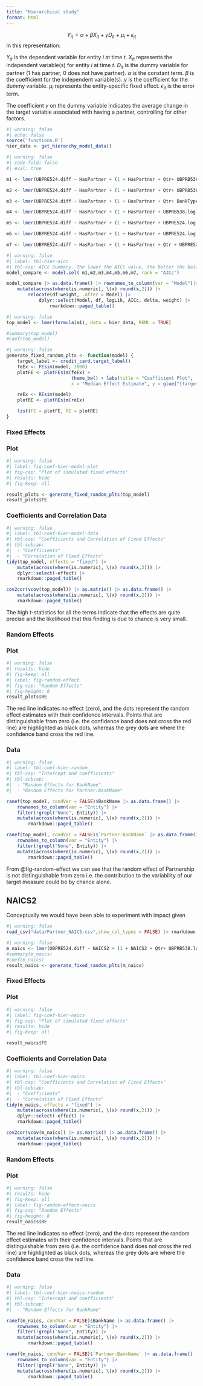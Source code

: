 ```yaml
---
title: "Hierarchical study"
format: html
---
```

$$
Y_{it} = \alpha + \beta X_{it} + \gamma D_{it} + \mu_i + \epsilon_{it}
$$
In this representation:

$Y_{it}$ is the dependent variable for entity $i$ at time $t$.
$X_{it}$ represents the independent variable(s) for entity $i$ at time $t$.
$D_{it}$ is the dummy variable for partner (1 has partner, 0 does not have partner).
$\alpha$ is the constant term.
$\beta$ is the coefficient for the independent variable(s).
$\gamma$ is the coefficient for the dummy variable.
$\mu_i$ represents the entity-specific fixed effect.
$\epsilon_{it}$ is the error term.

The coefficient $\gamma$ on the dummy variable indicates the average change in the target variable associated with having a partner, controlling for other factors.

```r
#| warning: false
#| echo: false
source('functions.R')
hier_data <- get_hierarchy_model_data()

```
```r
#| warning: false
#| code-fold: false
#| eval: true

m1 <- lmer(UBPRE524.diff ~ HasPartner + (1 + HasPartner + Qtr+ UBPRB538.log.diff + UBPR3815.log.diff | BankName/Partner) + TDSP.log.diff + RRSFS.Pop.log.diff + UNRATE.log.diff + UNRATE.log.diff.lag1, data = hier_data, REML = FALSE)

m2 <- lmer(UBPRE524.diff ~ HasPartner + (1 + HasPartner + Qtr+ UBPRB538.log.diff + UBPR3815.log.diff | BankName/Partner) + TDSP.log.diff + RRSFS.Pop.log.diff + UNRATE.log.diff + UNRATE.log.diff.lag1 + UNRATE.log.diff.lag2, data = hier_data, REML = FALSE)

m3 <- lmer(UBPRE524.diff ~ HasPartner + (1 + HasPartner + Qtr+ BankType + UBPRB538.log.diff + UBPR3815.log.diff | BankName/Partner) + TDSP.log.diff + TDSP.log.diff.lag1, data = hier_data, REML = FALSE)

m4 <- lmer(UBPRE524.diff ~ HasPartner + (1 + HasPartner + UBPRB538.log.diff + UBPR3815.log.diff | BankName/Partner) + TDSP.log.diff + RRSFS.Pop.log.diff + UNRATE.log.diff + UNRATE.log.diff.lag1, data = hier_data, REML = FALSE)

m5 <- lmer(UBPRE524.diff ~ HasPartner + (1 + HasPartner + UBPRE524.log.diff.lag1 + UBPRB538.log.diff + UBPR3815.log.diff | BankName/Partner) + TDSP.log.diff + RRSFS.Pop.log.diff + UNRATE.log.diff + UNRATE.log.diff.lag1, data = hier_data, REML = FALSE)

m6 <- lmer(UBPRE524.diff ~ HasPartner + (1 + HasPartner + UBPRE524.log.diff.lag4 + UBPRB538.log.diff + UBPR3815.log.diff | BankName/Partner) + TDSP.log.diff + RRSFS.Pop.log.diff + UNRATE.log.diff + UNRATE.log.diff.lag1, data = hier_data, REML = FALSE)

m7 <- lmer(UBPRE524.diff ~ HasPartner + (1 + HasPartner + Qtr + UBPRE524.log.diff.lag4 + UBPRB538.log.diff + UBPR3815.log.diff | BankName/Partner) + TDSP.log.diff + RRSFS.Pop.log.diff + UNRATE.log.diff + UNRATE.log.diff.lag1, data = hier_data, REML = FALSE)
```
```r
#| warning: false
#| label: tbl-hier-aicc
#| tbl-cap: AICc Summary. The lower the AICc value, the better the balance between model complexity (number of parameters) and goodness of fit
model_compare <- model.sel( m1,m2,m3,m4,m5,m6,m7, rank = "AICc")

model_compare |> as.data.frame() |> rownames_to_column(var = "Model")|> 
    mutate(across(where(is.numeric), \(x) round(x,2))) |> 
        relocate(df:weight, .after = Model) |>
            dplyr::select(Model, df, logLik, AICc, delta, weight) |>
                rmarkdown::paged_table()  

```
```r
#| warning: false
top_model <- lmer(formula(m1), data = hier_data, REML = TRUE)

#summary(top_model)
#coef(top_model)
```

```r
#| warning: false
generate_fixed_random_plts <- function(model) {
    target_label <- credit_card.target_label()
    feEx <- FEsim(model, 1000)
    plotFE <- plotFEsim(feEx) +
                        theme_bw() + labs(title = "Coefficient Plot",
                        x = "Median Effect Estimate", y = glue("{target_label} (difference)"))

    reEx <- REsim(model)
    plotRE <- plotREsim(reEx)     

    list(FE = plotFE, RE = plotRE) 
}
```

### Fixed Effects

::: {#panel-random-effects .panel-tabset}

### Plot
```r
#| warning: false
#| label: fig-coef-hier-model-plot
#| fig-cap: "Plot of simulated fixed effects"
#| results: hide
#| fig-keep: all

result_plots <- generate_fixed_random_plts(top_model)
result_plots$FE
```

### Coefficients and Correlation Data

```r
#| warning: false
#| label: tbl-coef-hier-model-data
#| tbl-cap: "Coefficients and Correlation of Fixed Effects"
#| tbl-subcap:
#|  - "Coefficients"
#|  - "Correlation of Fixed Effects"
tidy(top_model, effects = "fixed") |>
    mutate(across(where(is.numeric), \(x) round(x,2))) |>  
    dplyr::select(-effect) |>
    rmarkdown::paged_table() 

cov2cor(vcov(top_model)) |> as.matrix() |> as.data.frame() |>
    mutate(across(where(is.numeric), \(x) round(x,2))) |>  
    rmarkdown::paged_table() 

```
:::

The high t-statistics for all the terms indicate that the effects are quite precise and the likelihood that this finding is due to chance is very small.

### Random Effects

::: {#sec-random-effects .panel-tabset}

### Plot
```r
#| warning: false
#| results: hide
#| fig-keep: all
#| label: fig-random-effect
#| fig-cap: "Random Effects"
#| fig-height: 8
result_plots$RE 
```
The red line indicates no effect (zero), and the dots represent the random effect estimates with their confidence intervals. Points that are distinguishable from zero (i.e. the confidence band does not cross the red line) are highlighted as black dots, whereas the grey dots are where the confidence band cross the red line.

### Data
```r
#| warning: false
#| label: tbl-coef-hier-random
#| tbl-cap: "Intercept and coefficients"
#| tbl-subcap:
#|  - "Random Effects for BankName"
#|  - "Random Effects for Partner:BankName"

ranef(top_model, condVar = FALSE)$BankName |> as.data.frame() |> 
    rownames_to_column(var = "Entity") |> 
    filter(!grepl("None", Entity)) |>
    mutate(across(where(is.numeric), \(x) round(x,2))) |>  
        rmarkdown::paged_table()    

ranef(top_model, condVar = FALSE)$`Partner:BankName` |> as.data.frame() |> 
    rownames_to_column(var = "Entity") |> 
    filter(!grepl("None", Entity)) |>
    mutate(across(where(is.numeric), \(x) round(x,2))) |>  
        rmarkdown::paged_table()
```
:::

From @fig-random-effect we can see that the random effect of Partnership is not distinguishable from zero i.e. the contribution to the variability of our target measure could be by chance alone. 

## NAICS2

Conceptually we would have been able to experiment with impact given 

```r
#| warning: false
read_csv("data/Partner_NAICS.csv",show_col_types = FALSE) |> rmarkdown::paged_table()
```

```r
#| warning: false
m_naics <- lmer(UBPRE524.diff ~ NAICS2 + (1 + NAICS2 + Qtr+ UBPRB538.log.diff + UBPR3815.log.diff | BankName/Partner) + TDSP.log.diff + RRSFS.Pop.log.diff + UNRATE.log.diff + UNRATE.log.diff.lag1, data = hier_data, REML = TRUE)
#summary(m_naics)
#coef(m_naics)
result_naics <- generate_fixed_random_plts(m_naics)

```


### Fixed Effects

::: {#panel-random-effects .panel-tabset}

### Plot
```r
#| warning: false
#| label: fig-coef-hier-naics
#| fig-cap: "Plot of simulated fixed effects"
#| results: hide
#| fig-keep: all

result_naics$FE
```

### Coefficients and Correlation Data

```r
#| warning: false
#| label: tbl-coef-hier-naics
#| tbl-cap: "Coefficients and Correlation of Fixed Effects"
#| tbl-subcap:
#|  - "Coefficients"
#|  - "Correlation of Fixed Effects"
tidy(m_naics, effects = "fixed") |>
    mutate(across(where(is.numeric), \(x) round(x,2))) |>  
    dplyr::select(-effect) |>
    rmarkdown::paged_table() 

cov2cor(vcov(m_naics)) |> as.matrix() |> as.data.frame() |>
    mutate(across(where(is.numeric), \(x) round(x,2))) |>  
    rmarkdown::paged_table() 

```
:::

### Random Effects

::: {#sec-random-effects .panel-tabset}

### Plot
```r
#| warning: false
#| results: hide
#| fig-keep: all
#| label: fig-random-effect-naics
#| fig-cap: "Random Effects"
#| fig-height: 8
result_naics$RE 
```
The red line indicates no effect (zero), and the dots represent the random effect estimates with their confidence intervals. Points that are distinguishable from zero (i.e. the confidence band does not cross the red line) are highlighted as black dots, whereas the grey dots are where the confidence band cross the red line.

### Data
```r
#| warning: false
#| label: tbl-coef-hier-naics-random
#| tbl-cap: "Intercept and coefficients"
#| tbl-subcap:
#|  - "Random Effects for BankName"

ranef(m_naics, condVar = FALSE)$BankName |> as.data.frame() |> 
    rownames_to_column(var = "Entity") |> 
    filter(!grepl("None", Entity)) |>
    mutate(across(where(is.numeric), \(x) round(x,2))) |>  
        rmarkdown::paged_table()

ranef(m_naics, condVar = FALSE)$`Partner:BankName` |> as.data.frame() |> 
    rownames_to_column(var = "Entity") |> 
    filter(!grepl("None", Entity)) |>
    mutate(across(where(is.numeric), \(x) round(x,2))) |>  
        rmarkdown::paged_table()        
```
:::